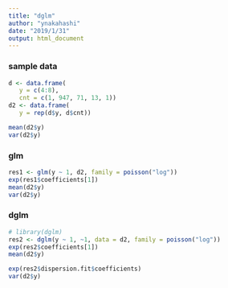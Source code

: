 ```yaml
---
title: "dglm"
author: "ynakahashi"
date: "2019/1/31"
output: html_document
---
```


### sample data
```r
d <- data.frame(
   y = c(4:8),
   cnt = c(1, 947, 71, 13, 1))
d2 <- data.frame(
   y = rep(d$y, d$cnt))
```

```r
mean(d2$y)
var(d2$y)
```



### glm
```r
res1 <- glm(y ~ 1, d2, family = poisson("log"))
exp(res1$coefficients[1])
mean(d2$y)
var(d2$y)
```

### dglm
```r
# library(dglm)
res2 <- dglm(y ~ 1, ~1, data = d2, family = poisson("log"))
exp(res2$coefficients[1])
mean(d2$y)
```

```r
exp(res2$dispersion.fit$coefficients)
var(d2$y)
```






